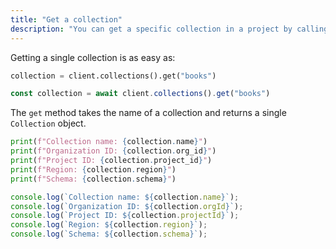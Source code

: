 ```yaml
---
title: "Get a collection"
description: "You can get a specific collection in a project by calling `client.collections().get(name)`."
---
```


Getting a single collection is as easy as:

<CodeGroup>

```python Python
collection = client.collections().get("books")
```


```typescript Javascript
const collection = await client.collections().get("books")
```

</CodeGroup>

The `get` method takes the name of a collection and returns a single `Collection` object.

<CodeGroup>

```python Python
print(f"Collection name: {collection.name}")
print(f"Organization ID: {collection.org_id}")
print(f"Project ID: {collection.project_id}")
print(f"Region: {collection.region}")
print(f"Schema: {collection.schema}")
```


```js Javascript
console.log(`Collection name: ${collection.name}`);
console.log(`Organization ID: ${collection.orgId}`);
console.log(`Project ID: ${collection.projectId}`);
console.log(`Region: ${collection.region}`);
console.log(`Schema: ${collection.schema}`);
```

</CodeGroup>